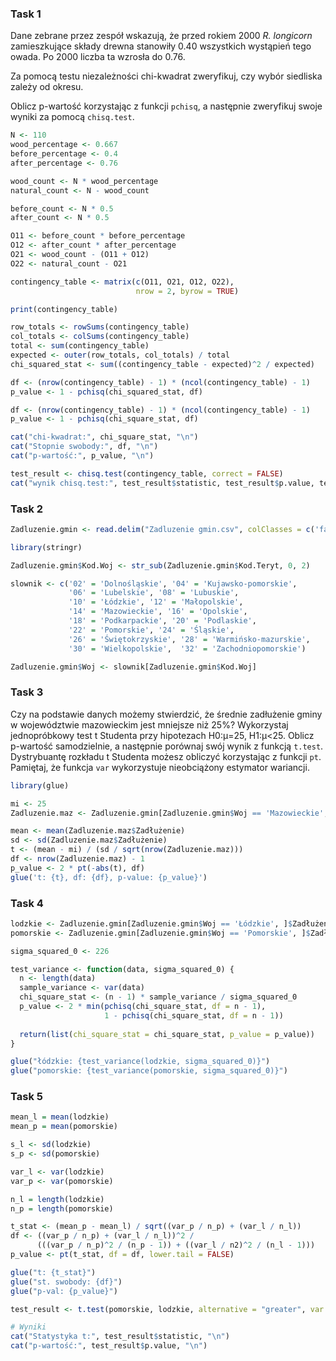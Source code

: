 ### Task 1

Dane zebrane przez zespół wskazują, że przed rokiem 2000 *R. longicorn* zamieszkujące składy drewna stanowiły 0.40 wszystkich wystąpień tego owada. Po 2000 liczba ta wzrosła do 0.76.\

Za pomocą testu niezależności chi-kwadrat zweryfikuj, czy wybór siedliska zależy od okresu.\

Oblicz p-wartość korzystając z funkcji `pchisq`, a następnie zweryfikuj swoje wyniki za pomocą `chisq.test`.

```r
N <- 110
wood_percentage <- 0.667
before_percentage <- 0.4
after_percentage <- 0.76

wood_count <- N * wood_percentage
natural_count <- N - wood_count

before_count <- N * 0.5
after_count <- N * 0.5

O11 <- before_count * before_percentage
O12 <- after_count * after_percentage
O21 <- wood_count - (O11 + O12)
O22 <- natural_count - O21

contingency_table <- matrix(c(O11, O21, O12, O22),
                            nrow = 2, byrow = TRUE)

print(contingency_table)

row_totals <- rowSums(contingency_table)
col_totals <- colSums(contingency_table)
total <- sum(contingency_table)
expected <- outer(row_totals, col_totals) / total
chi_squared_stat <- sum((contingency_table - expected)^2 / expected)

df <- (nrow(contingency_table) - 1) * (ncol(contingency_table) - 1)
p_value <- 1 - pchisq(chi_squared_stat, df)

df <- (nrow(contingency_table) - 1) * (ncol(contingency_table) - 1)
p_value <- 1 - pchisq(chi_square_stat, df)

cat("chi-kwadrat:", chi_square_stat, "\n")
cat("Stopnie swobody:", df, "\n")
cat("p-wartość:", p_value, "\n")

test_result <- chisq.test(contingency_table, correct = FALSE)
cat("wynik chisq.test:", test_result$statistic, test_result$p.value, test_result$parameter)
```

### Task 2

```r
Zadluzenie.gmin <- read.delim("Zadluzenie gmin.csv", colClasses = c('factor', 'factor', 'factor', 'numeric', 'factor', 'factor'))
```

```r
library(stringr)
```

```r
Zadluzenie.gmin$Kod.Woj <- str_sub(Zadluzenie.gmin$Kod.Teryt, 0, 2)
```

```r
slownik <- c('02' = 'Dolnośląskie', '04' = 'Kujawsko-pomorskie',
             '06' = 'Lubelskie', '08' = 'Lubuskie',
             '10' = 'Łódzkie', '12' = 'Małopolskie',
             '14' = 'Mazowieckie', '16' = 'Opolskie', 
             '18' = 'Podkarpackie', '20' = 'Podlaskie',
             '22' = 'Pomorskie', '24' = 'Śląskie',
             '26' = 'Świętokrzyskie', '28' = 'Warmińsko-mazurskie',
             '30' = 'Wielkopolskie',  '32' = 'Zachodniopomorskie')
```

```r
Zadluzenie.gmin$Woj <- slownik[Zadluzenie.gmin$Kod.Woj]
```

### Task 3

Czy na podstawie danych możemy stwierdzić, że średnie zadłużenie gminy w województwie mazowieckim jest mniejsze niż 25%? Wykorzystaj jednopróbkowy test t Studenta przy hipotezach H0:μ=25, H1:μ\<25. Oblicz p-wartość samodzielnie, a następnie porównaj swój wynik z funkcją `t.test`. Dystrybuantę rozkładu t Studenta możesz obliczyć korzystając z funkcji `pt`. Pamiętaj, że funkcja `var` wykorzystuje nieobciążony estymator wariancji.

```r
library(glue)

mi <- 25
Zadluzenie.maz <- Zadluzenie.gmin[Zadluzenie.gmin$Woj == 'Mazowieckie', ]

mean <- mean(Zadluzenie.maz$Zadłużenie)
sd <- sd(Zadluzenie.maz$Zadłużenie)
t <- (mean - mi) / (sd / sqrt(nrow(Zadluzenie.maz)))
df <- nrow(Zadluzenie.maz) - 1
p_value <- 2 * pt(-abs(t), df)
glue('t: {t}, df: {df}, p-value: {p_value}')

```

### Task 4

```r
lodzkie <- Zadluzenie.gmin[Zadluzenie.gmin$Woj == 'Łódzkie', ]$Zadłużenie.gmin
pomorskie <- Zadluzenie.gmin[Zadluzenie.gmin$Woj == 'Pomorskie', ]$Zadłużenie.gmin
```

```r
sigma_squared_0 <- 226

test_variance <- function(data, sigma_squared_0) {
  n <- length(data)
  sample_variance <- var(data)
  chi_square_stat <- (n - 1) * sample_variance / sigma_squared_0
  p_value <- 2 * min(pchisq(chi_square_stat, df = n - 1), 
                     1 - pchisq(chi_square_stat, df = n - 1))
  
  return(list(chi_square_stat = chi_square_stat, p_value = p_value))
}

glue("łódzkie: {test_variance(lodzkie, sigma_squared_0)}")
glue("pomorskie: {test_variance(pomorskie, sigma_squared_0)}")
```

### Task 5

```r
mean_l = mean(lodzkie)
mean_p = mean(pomorskie)

s_l <- sd(lodzkie)
s_p <- sd(pomorskie)

var_l <- var(lodzkie)
var_p <- var(pomorskie)

n_l = length(lodzkie)
n_p = length(pomorskie)

t_stat <- (mean_p - mean_l) / sqrt((var_p / n_p) + (var_l / n_l))
df <- ((var_p / n_p) + (var_l / n_l))^2 / 
      (((var_p / n_p)^2 / (n_p - 1)) + ((var_l / n2)^2 / (n_l - 1)))
p_value <- pt(t_stat, df = df, lower.tail = FALSE)

glue("t: {t_stat}")
glue("st. swobody: {df}")
glue("p-val: {p_value}")
```

```r
test_result <- t.test(pomorskie, lodzkie, alternative = "greater", var.equal = TRUE)

# Wyniki
cat("Statystyka t:", test_result$statistic, "\n")
cat("p-wartość:", test_result$p.value, "\n")
```
